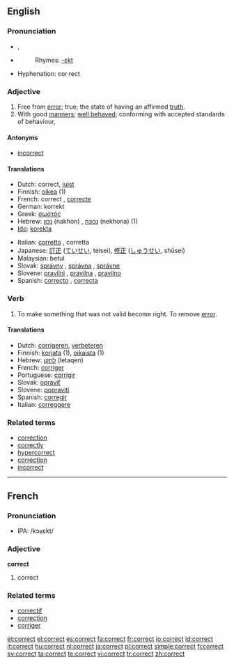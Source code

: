 ==English==

===Pronunciation===
*{{IPA|/kəˈɹɛkt/}}, {{SAMPA|/k@"rEkt/}}
*{{audio|en-us-correct.ogg|Audio (US)}}
*:Rhymes: [[Rhymes:English:-ɛkt|-ɛkt]]
*Hyphenation: cor·rect

===Adjective===
{{en-adj}}

# Free from [[error]]; true; the state of having an affirmed [[truth]].
# With good [[manners]]; [[well behaved]]; conforming with accepted standards of behaviour,

====Antonyms====
*[[incorrect]]

====Translations====
{{top}}
*Dutch: correct, [[juist]]
*Finnish: [[oikea]] (1)
*French: correct {{m}}, [[correcte]] {{f}}
*German: korrekt
*Greek: [[σωστός]] {{m}}
*Hebrew: [[נכון]] (nakhon) {{m}}, [[נכונה]] (nekhona) {{f}} (1)
*[[Ido]]: [[korekta]]
{{mid}}
*Italian: [[corretto]] {{m}}, corretta {{f}}
*Japanese: [[訂正]] ([[ていせい]], teisei), [[修正]] ([[しゅうせい]], shūsei)
*Malaysian: betul
*Slovak: [[správny]] {{m}}, [[správna]] {{f}}, [[správne]] {{n}}
*Slovene: [[pravilni]] {{m}}, [[pravilna]] {{f}}, [[pravilno]] {{n}}
*Spanish: [[correcto]] {{m}}, [[correcta]] {{f}}
{{bottom}}

===Verb===
{{en-verb}}

# To make something that was not valid become right.  To remove [[error]].

====Translations====
*Dutch: [[corrigeren]], [[verbeteren]]
*Finnish: [[korjata]] (1), [[oikaista]] (1)
*Hebrew: [[לתקן]] (letaqen)
*French: [[corriger]]
*Portuguese: [[corrigir]]
*Slovak: [[opraviť]]
*Slovene: [[popraviti]]
*Spanish: [[corregir]]
*Italian: [[correggere]]

===Related terms===
*[[correction]]
*[[correctly]]
*[[hypercorrect]]
*[[correction]]
*[[incorrect]]

----

==French==

===Pronunciation===
*IPA: /kɔʁɛkt/

===Adjective===
'''correct'''

# correct

===Related terms===
*[[correctif]]
*[[correction]]
*[[corriger]]

[[et:correct]]
[[el:correct]]
[[es:correct]]
[[fa:correct]]
[[fr:correct]]
[[io:correct]]
[[id:correct]]
[[it:correct]]
[[hu:correct]]
[[nl:correct]]
[[ja:correct]]
[[pl:correct]]
[[simple:correct]]
[[fi:correct]]
[[sv:correct]]
[[ta:correct]]
[[te:correct]]
[[vi:correct]]
[[tr:correct]]
[[zh:correct]]